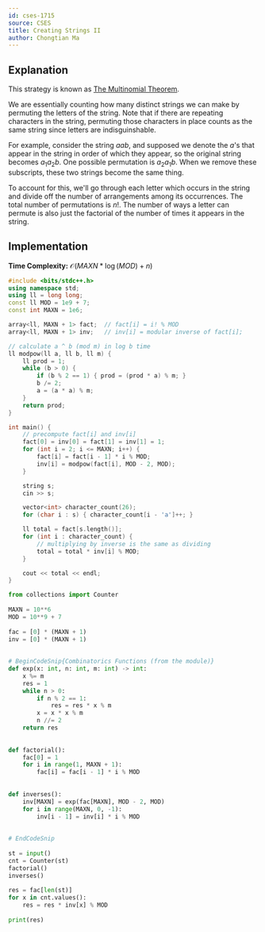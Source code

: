 ```yaml
---
id: cses-1715
source: CSES
title: Creating Strings II
author: Chongtian Ma
---
```


## Explanation

This strategy is known as [The Multinomial Theorem](https://en.wikipedia.org/wiki/Multinomial_theorem).

We are essentially counting how many distinct strings we can make by permuting the letters of the string. Note that if there are repeating characters in the string, permuting those characters in place counts as the same string since letters are indisguinshable.

For example, consider the string $aab$, and supposed we denote the $a$'s that appear in the string in order of which they appear, so the original string becomes $a_1a_2b$. One possible permutation is $a_2a_1b$. When we remove these subscripts, these two strings become the same thing.

To account for this, we'll go through each letter which occurs in the string and divide off the number of arrangements among its occurrences. The total number of permutations is $n!$. The number of ways a letter can permute is also just the factorial of the number of times it appears in the string.

## Implementation

**Time Complexity:** $\mathcal{O}(MAXN * \log(MOD) + n)$

<LanguageSection>

<CPPSection>

```cpp
#include <bits/stdc++.h>
using namespace std;
using ll = long long;
const ll MOD = 1e9 + 7;
const int MAXN = 1e6;

array<ll, MAXN + 1> fact;  // fact[i] = i! % MOD
array<ll, MAXN + 1> inv;   // inv[i] = modular inverse of fact[i];

// calculate a ^ b (mod m) in log b time
ll modpow(ll a, ll b, ll m) {
	ll prod = 1;
	while (b > 0) {
		if (b % 2 == 1) { prod = (prod * a) % m; }
		b /= 2;
		a = (a * a) % m;
	}
	return prod;
}

int main() {
	// precompute fact[i] and inv[i]
	fact[0] = inv[0] = fact[1] = inv[1] = 1;
	for (int i = 2; i <= MAXN; i++) {
		fact[i] = fact[i - 1] * i % MOD;
		inv[i] = modpow(fact[i], MOD - 2, MOD);
	}

	string s;
	cin >> s;

	vector<int> character_count(26);
	for (char i : s) { character_count[i - 'a']++; }

	ll total = fact[s.length()];
	for (int i : character_count) {
		// multiplying by inverse is the same as dividing
		total = total * inv[i] % MOD;
	}

	cout << total << endl;
}
```

</CPPSection>

<PySection>

```py
from collections import Counter
 
MAXN = 10**6
MOD = 10**9 + 7
 
fac = [0] * (MAXN + 1)
inv = [0] * (MAXN + 1)
 
 
# BeginCodeSnip{Combinatorics Functions (from the module)}
def exp(x: int, n: int, m: int) -> int:
	x %= m
	res = 1
	while n > 0:
		if n % 2 == 1:
			res = res * x % m
		x = x * x % m
		n //= 2
	return res
 
 
def factorial():
	fac[0] = 1
	for i in range(1, MAXN + 1):
		fac[i] = fac[i - 1] * i % MOD
 
 
def inverses():
	inv[MAXN] = exp(fac[MAXN], MOD - 2, MOD)
	for i in range(MAXN, 0, -1):
		inv[i - 1] = inv[i] * i % MOD
 
 
# EndCodeSnip
 
st = input()
cnt = Counter(st)
factorial()
inverses()
 
res = fac[len(st)]
for x in cnt.values():
	res = res * inv[x] % MOD
	
print(res)
```

</PySection>

</LanguageSection>
